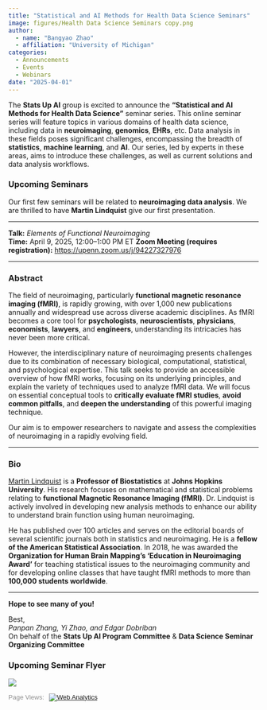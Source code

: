 ```yaml
---
title: "Statistical and AI Methods for Health Data Science Seminars"
image: figures/Health Data Science Seminars copy.png
author:
  - name: "Bangyao Zhao"
  - affiliation: "University of Michigan"
categories:
  - Announcements
  - Events
  - Webinars
date: "2025-04-01"
---
```


The **Stats Up AI** group is excited to announce the **“Statistical and AI Methods for Health Data Science”** seminar series. This online seminar series will feature topics in various domains of health data science, including data in **neuroimaging**, **genomics**, **EHRs**, etc. Data analysis in these fields poses significant challenges, encompassing the breadth of **statistics**, **machine learning**, and **AI**. Our series, led by experts in these areas, aims to introduce these challenges, as well as current solutions and data analysis workflows.

### Upcoming Seminars

Our first few seminars will be related to **neuroimaging data analysis**. We are thrilled to have **Martin Lindquist** give our first presentation.

---

**Talk:** *Elements of Functional Neuroimaging*  
**Time:** April 9, 2025, 12:00–1:00 PM ET
**Zoom Meeting (requires registration):** [https://upenn.zoom.us/j/94227327976](https://upenn.zoom.us/j/94227327976)

---

### Abstract
The field of neuroimaging, particularly **functional magnetic resonance imaging (fMRI)**, is rapidly growing, with over 1,000 new publications annually and widespread use across diverse academic disciplines. As fMRI becomes a core tool for **psychologists**, **neuroscientists**, **physicians**, **economists**, **lawyers**, and **engineers**, understanding its intricacies has never been more critical.

However, the interdisciplinary nature of neuroimaging presents challenges due to its combination of necessary biological, computational, statistical, and psychological expertise. This talk seeks to provide an accessible overview of how fMRI works, focusing on its underlying principles, and explain the variety of techniques used to analyze fMRI data. We will focus on essential conceptual tools to **critically evaluate fMRI studies**, **avoid common pitfalls**, and **deepen the understanding** of this powerful imaging technique.

Our aim is to empower researchers to navigate and assess the complexities of neuroimaging in a rapidly evolving field.

---

### Bio
[Martin Lindquist](https://publichealth.jhu.edu/faculty/2760/martin-a-lindquist) is a **Professor of Biostatistics** at **Johns Hopkins University**. His research focuses on mathematical and statistical problems relating to **functional Magnetic Resonance Imaging (fMRI)**. Dr. Lindquist is actively involved in developing new analysis methods to enhance our ability to understand brain function using human neuroimaging.

He has published over 100 articles and serves on the editorial boards of several scientific journals both in statistics and neuroimaging. He is a **fellow of the American Statistical Association**. In 2018, he was awarded the **Organization for Human Brain Mapping's 'Education in Neuroimaging Award'** for teaching statistical issues to the neuroimaging community and for developing online classes that have taught fMRI methods to more than **100,000 students worldwide**.

---

**Hope to see many of you!**

Best,  
*Panpan Zhang, Yi Zhao, and Edgar Dobriban*  
On behalf of the **Stats Up AI Program Committee** & **Data Science Seminar Organizing Committee**

### Upcoming Seminar Flyer

![](figures/Health%20Data%20Science%20Seminars.png)

<div style="display: flex; align-items: center; color: #8E8E8E; font-size: 13px; font-family: Arial, sans-serif;">Page Views: <div class="statcounter" style="margin-left: 10px;">
<!-- Default Statcounter code for seminar1
https://statsupai.org/quarto_web/site/posts/StatsUP-AI%20Statistical%20and%20AI%20Methods%20for%20He
-->
<script type="text/javascript">
var sc_project=13110735; 
var sc_invisible=0; 
var sc_security="92556aa5"; 
var scJsHost = "https://";
document.write("<sc"+"ript type='text/javascript' src='" +
scJsHost+
"statcounter.com/counter/counter.js'></"+"script>");
</script>
<noscript><div class="statcounter"><a title="Web Analytics"
href="https://statcounter.com/" target="_blank"><img
class="statcounter"
src="https://c.statcounter.com/13110735/0/92556aa5/0/"
alt="Web Analytics"
referrerPolicy="no-referrer-when-downgrade"></a></div></noscript>
<!-- End of Statcounter Code -->
